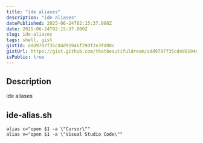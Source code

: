 ```yaml
---
title: "ide aliases"
description: "ide aliases"
datePublished: 2025-06-24T02:15:37.000Z
date: 2025-06-24T02:15:37.000Z
slug: ide-aliases
tags: shell, gist
gistId: add9797f35cd4d91946f29df2e3fd98c
gistUrl: https://gist.github.com/thatbeautifuldream/add9797f35cd4d91946f29df2e3fd98c
isPublic: true
---
```


## Description

ide aliases

## ide-alias.sh

```shell
alias c="open $1 -a \"Cursor\""
alias v="open $1 -a \"Visual Studio Code\""
```

